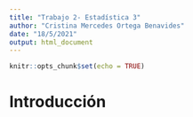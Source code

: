 ```yaml
---
title: "Trabajo 2- Estadística 3"
author: "Cristina Mercedes Ortega Benavides"
date: "18/5/2021"
output: html_document
---
```


```r
knitr::opts_chunk$set(echo = TRUE)
```

# Introducción

#